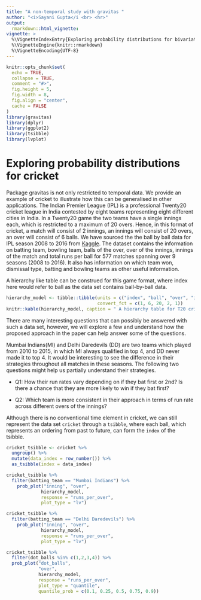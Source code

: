 ```yaml
---
title: "A non-temporal study with gravitas "
author: "<i>Sayani Gupta</i <br> <hr>"
output: 
  rmarkdown::html_vignette:
vignette: >
  %\VignetteIndexEntry{Exploring probability distributions for bivariate granularities for a non-temporal case}
  %\VignetteEngine{knitr::rmarkdown}
  %\VignetteEncoding{UTF-8}
---
```

<!-- #Example vignette: 
https://github.com/njtierney/naniar/blob/master/vignettes/getting-started-w-naniar.Rmd -->
```r
knitr::opts_chunk$set(
  echo = TRUE,
  collapse = TRUE,
  comment = "#>",
  fig.height = 5,
  fig.width = 8,
  fig.align = "center",
  cache = FALSE
)
library(gravitas)
library(dplyr)
library(ggplot2)
library(tsibble)
library(lvplot)
```

# Exploring probability distributions for cricket

Package gravitas is not only restricted to temporal data. We provide an example of cricket to illustrate how this can be generalised in other applications. The Indian Premier League (IPL) is a professional Twenty20 cricket league in India contested by eight teams representing eight different cities in India. In a Twenty20 game the two teams have a single innings each, which is restricted to a maximum of 20 overs. Hence, in this format of cricket, a match will consist of 2 innings, an innings will consist of 20 overs, an over will consist of 6 balls. We have sourced the the ball by ball data for IPL season 2008 to 2016 from [Kaggle](https://www.kaggle.com/josephgpinto/ipl-data-analysis/data). The dataset contains the information on batting team, bowling team,  balls of the over,  over of the innings, innings of the match and total runs per ball for 577 matches spanning over 9 seasons (2008 to 2016). It also has information on which team won, dismissal type, batting and bowling teams as other useful information.

A hierarchy like table \ref{tab:hierarchy} can be construed for this game format, where index here would refer to ball as the data set contains ball-by-ball data.

```r
hierarchy_model <- tibble::tibble(units = c("index", "ball", "over", "inning", "match"), 
                                  convert_fct = c(1, 6, 20, 2, 1))
knitr::kable(hierarchy_model, caption = " A hierarchy table for T20 cricket")
```

There are many interesting questions that can possibly be answered with such a data set, however, we will explore a few and understand how the proposed approach in the paper can help answer some of the questions.


Mumbai Indians(MI) and Delhi Daredevils (DD) are two teams which played from 2010 to 2015, in which MI always qualified in top 4, and DD never made it to top 4. It would be interesting to see the difference in their strategies throughout all matches in these seasons. The following two questions might help us partially understand their strategies. 

- Q1: How their run rates vary depending on if they bat first or 2nd? Is there a chance that they are more likely to win if they bat first?

- Q2: Which team is more consistent in their approach in terms of run rate across different overs of the innings?

Although there is no conventional time element in cricket, we can still represent the data set `cricket` through a `tsibble`, where each ball, which represents an ordering from past to future, can form the `index` of the tsibble.  

```r
cricket_tsibble <- cricket %>%
  ungroup() %>%
  mutate(data_index = row_number()) %>%
  as_tsibble(index = data_index)
```


```r
cricket_tsibble %>%
  filter(batting_team == "Mumbai Indians") %>% 
    prob_plot("inning", "over",
             hierarchy_model,
             response = "runs_per_over",
             plot_type = "lv")

cricket_tsibble %>%
  filter(batting_team == "Delhi Daredevils") %>% 
    prob_plot("inning", "over",
             hierarchy_model,
             response = "runs_per_over",
             plot_type = "lv")
```


```r
cricket_tsibble %>% 
  filter(dot_balls %in% c(1,2,3,4)) %>%
  prob_plot("dot_balls",
            "over",
            hierarchy_model,
            response = "runs_per_over",
            plot_type = "quantile",
            quantile_prob = c(0.1, 0.25, 0.5, 0.75, 0.9))

```


